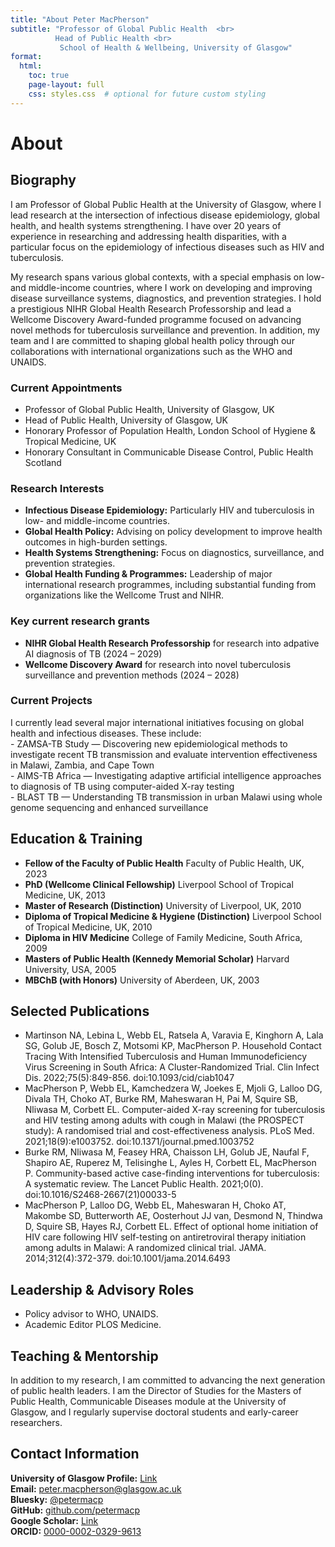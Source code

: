 ```yaml
---
title: "About Peter MacPherson"
subtitle: "Professor of Global Public Health  <br> 
          Head of Public Health <br>
           School of Health & Wellbeing, University of Glasgow"
format:
  html:
    toc: true
    page-layout: full
    css: styles.css  # optional for future custom styling
---
```

# About

## Biography

I am Professor of Global Public Health at the University of Glasgow, where I lead research at the intersection of infectious disease epidemiology, global health, and health systems strengthening. I have over 20 years of experience in researching and addressing health disparities, with a particular focus on the epidemiology of infectious diseases such as HIV and tuberculosis. 

My research spans various global contexts, with a special emphasis on low- and middle-income countries, where I work on developing and improving disease surveillance systems, diagnostics, and prevention strategies. I hold a prestigious NIHR Global Health Research Professorship and lead a Wellcome Discovery Award-funded programme focused on advancing novel methods for tuberculosis surveillance and prevention. In addition, my team and I are committed to shaping global health policy through our collaborations with international organizations such as the WHO and UNAIDS.

### Current Appointments
- Professor of Global Public Health, University of Glasgow, UK
- Head of Public Health, University of Glasgow, UK
- Honorary Professor of Population Health, London School of Hygiene & Tropical Medicine, UK
- Honorary Consultant in Communicable Disease Control, Public Health Scotland

### Research Interests
- **Infectious Disease Epidemiology:** Particularly HIV and tuberculosis in low- and middle-income countries.
- **Global Health Policy:** Advising on policy development to improve health outcomes in high-burden settings.
- **Health Systems Strengthening:** Focus on diagnostics, surveillance, and prevention strategies.
- **Global Health Funding & Programmes:** Leadership of major international research programmes, including substantial funding from organizations like the Wellcome Trust and NIHR.

### Key current research grants
- **NIHR Global Health Research Professorship** for research into adpative AI diagnosis of TB (2024 – 2029)
- **Wellcome Discovery Award** for research into novel tuberculosis surveillance and prevention methods (2024 – 2028)

### Current Projects
I currently lead several major international initiatives focusing on global health and infectious diseases. These include:  
- ZAMSA-TB Study — Discovering new epidemiological methods to investigate recent TB transmission and evaluate intervention effectiveness in Malawi, Zambia, and Cape Town  
- AIMS-TB Africa — Investigating adaptive artificial intelligence approaches to diagnosis of TB using computer-aided X-ray testing  
- BLAST TB — Understanding TB transmission in urban Malawi using whole genome sequencing and enhanced surveillance

## Education & Training
- **Fellow of the Faculty of Public Health** Faculty of Public Health, UK, 2023
- **PhD (Wellcome Clinical Fellowship)** Liverpool School of Tropical Medicine, UK, 2013
- **Master of Research (Distinction)** University of Liverpool, UK, 2010
- **Diploma of Tropical Medicine & Hygiene (Distinction)** Liverpool School of Tropical Medicine, UK, 2010
- **Diploma in HIV Medicine** College of Family Medicine, South Africa, 2009
- **Masters of Public Health (Kennedy Memorial Scholar)** Harvard University, USA, 2005
- **MBChB (with Honors)** University of Aberdeen, UK, 2003

## Selected Publications
- Martinson NA, Lebina L, Webb EL, Ratsela A, Varavia E, Kinghorn A, Lala SG, Golub JE, Bosch Z, Motsomi KP, MacPherson P. Household Contact Tracing With Intensified Tuberculosis and Human Immunodeficiency Virus Screening in South Africa: A Cluster-Randomized Trial. Clin Infect Dis. 2022;75(5):849-856. doi:10.1093/cid/ciab1047
- MacPherson P, Webb EL, Kamchedzera W, Joekes E, Mjoli G, Lalloo DG, Divala TH, Choko AT, Burke RM, Maheswaran H, Pai M, Squire SB, Nliwasa M, Corbett EL. Computer-aided X-ray screening for tuberculosis and HIV testing among adults with cough in Malawi (the PROSPECT study): A randomised trial and cost-effectiveness analysis. PLoS Med. 2021;18(9):e1003752. doi:10.1371/journal.pmed.1003752
- Burke RM, Nliwasa M, Feasey HRA, Chaisson LH, Golub JE, Naufal F, Shapiro AE, Ruperez M, Telisinghe L, Ayles H, Corbett EL, MacPherson P. Community-based active case-finding interventions for tuberculosis: A systematic review. The Lancet Public Health. 2021;0(0). doi:10.1016/S2468-2667(21)00033-5
- MacPherson P, Lalloo DG, Webb EL, Maheswaran H, Choko AT, Makombe SD, Butterworth AE, Oosterhout JJ van, Desmond N, Thindwa D, Squire SB, Hayes RJ, Corbett EL. Effect of optional home initiation of HIV care following HIV self-testing on antiretroviral therapy initiation among adults in Malawi: A randomized clinical trial. JAMA. 2014;312(4):372-379. doi:10.1001/jama.2014.6493

## Leadership & Advisory Roles
- Policy advisor to WHO, UNAIDS.
- Academic Editor PLOS Medicine.

## Teaching & Mentorship
In addition to my research, I am committed to advancing the next generation of public health leaders. I am the Director of Studies for the Masters of Public Health, Communicable Diseases module at the University of Glasgow, and I regularly supervise doctoral students and early-career researchers.

## Contact Information
**University of Glasgow Profile:** [Link](https://www.gla.ac.uk/schools/healthwellbeing/staff/petermacpherson/)  
**Email:** [peter.macpherson@glasgow.ac.uk](mailto:peter.macpherson@glasgow.ac.uk)  
**Bluesky:** [@petermacp](https://bsky.app/profile/petermacp.bsky.social)  
**GitHub:** [github.com/petermacp](https://github.com/petermacp)  
**Google Scholar:** [Link](https://scholar.google.com/citations?user=VyW8nncAAAAJ&hl=en)  
**ORCID:** [0000-0002-0329-9613](https://orcid.org/0000-0002-XXXX-XXXX)
